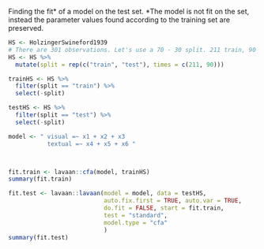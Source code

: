 Finding the fit* of a model on the test set.
*The model is not fit on the set, instead the parameter values found according to the training set are preserved.
```r

HS <- HolzingerSwineford1939
# There are 301 observations. Let's use a 70 - 30 split. 211 train, 90 test.
HS <- HS %>% 
  mutate(split = rep(c("train", "test"), times = c(211, 90)))

trainHS <- HS %>% 
  filter(split == "train") %>% 
  select(-split)

testHS <- HS %>% 
  filter(split == "test") %>% 
  select(-split)

model <- " visual =~ x1 + x2 + x3
           textual =~ x4 + x5 + x6 "



fit.train <- lavaan::cfa(model, trainHS)
summary(fit.train)

fit.test <- lavaan::lavaan(model = model, data = testHS,
                           auto.fix.first = TRUE, auto.var = TRUE,
                           do.fit = FALSE, start = fit.train,
                           test = "standard",
                           model.type = "cfa"
                           )
summary(fit.test)
```